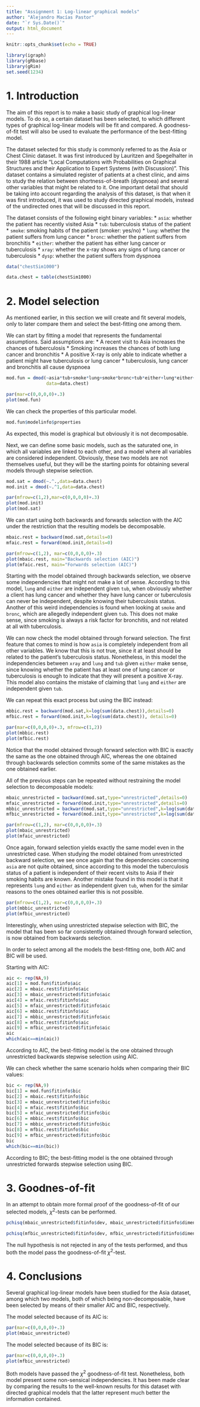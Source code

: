 ---
title: "Assignment 1: Log-linear graphical models"
author: "Alejandro Macías Pastor"
date: "`r Sys.Date()`"
output: html_document
---

```{r setup, include=FALSE}
knitr::opts_chunk$set(echo = TRUE)
```

```{r,warning=FALSE,message=FALSE}
library(igraph)
library(gRbase)
library(gRim)
set.seed(1234)
```

# 1. Introduction

The aim of this report is to make a basic study of graphical log-linear models. To do so, a certain dataset has been selected, to which different types of graphical log-linear models will be fit and compared. A goodness-of-fit test will also be used to evaluate the performance of the best-fitting model.

The dataset selected for this study is commonly referred to as the Asia or Chest Clinic dataset. It was first introduced by Lauritzen and Spegelhalter in their 1988 article "Local Computations with Probabilities on Graphical Structures and their Application to Expert Systems (with Discussion)". This dataset contains a simulated register of patients at a chest clinic, and aims to study the relation between shortness-of-breath (dyspnoea) and several other variables that might be related to it. One important detail that should be taking into account regarding the analysis of this dataset, is that when it was first introduced, it was used to study directed graphical models, instead of the undirected ones that will be discussed in this report.

The dataset consists of the following eight binary variables:
    *   `asia`: whether the patient has recently visited Asia
    *   `tub`: tuberculosis status of the patient
    *   `smoke`: smoking habits of the patient (smoker: yes/no)
    *   `lung`: whether the patient suffers from lung cancer
    *   `bronc`: whether the patient suffers from bronchitis
    *   `either`: whether the patient has either lung cancer or tuberculosis
    *   `xray`: whether the x-ray shows any signs of lung cancer or tuberculosis
    *   `dysp`: whether the patient suffers from dyspnoea

```{r}
data("chestSim1000")

data.chest = table(chestSim1000)
```

# 2. Model selection

As mentioned earlier, in this section we will create and fit several models, only to later compare them and select the best-fitting one among them.

We can start by fitting a model that represents the fundamental assumptions. Said assumptions are:
  * A recent visit to Asia increases the chances of tuberculosis
  * Smoking increases the chances of both lung cancer and bronchitis
  * A positive X-ray is only able to indicate whether a patient might have tuberculosis or lung cancer
  * tuberculosis, lung cancer and bronchitis all cause dyspnoea
  
```{r}
mod.fun = dmod(~asia*tub+smoke*lung+smoke*bronc+tub*either+lung*either+bronc*dysp+either*xray+either*dysp,
               data=data.chest)
```

```{r}
par(mar=c(0,0,0,0)+.3)
plot(mod.fun)
```

We can check the properties of this particular model.

```{r}
mod.fun$modelinfo$properties
```
As expected, this model is graphical but obviously it is not decomposable.

Next, we can define some basic models, such as the saturated one, in which all variables are linked to each other, and a model where all variables are considered independent. Obviously, these two models are not themselves useful, but they will be the starting points for obtaining several models through stepwise selection.

```{r}
mod.sat = dmod(~.^.,data=data.chest)
mod.init = dmod(~.^1,data=data.chest)
```

```{r}
par(mfrow=c(1,2),mar=c(0,0,0,0)+.3)
plot(mod.init)
plot(mod.sat)
```

We can start using both backwards and forwards selection with the AIC under the restriction that the resulting models be decomposable.

```{r}
mbaic.rest = backward(mod.sat,details=0)
mfaic.rest = forward(mod.init,details=0)
```

```{r}
par(mfrow=c(1,2), mar=c(0,0,0,0)+.3)
plot(mbaic.rest, main="Backwards selection (AIC)")
plot(mfaic.rest, main="Forwards selection (AIC)")
```

Starting with the model obtained through backwards selection, we observe some independencies that might not make a lot of sense. According to this model, `lung` and `either` are independent given `tub`, when obviously whether a client has lung cancer and whether they have lung cancer or tuberculosis can never be independent, despite knowing their tuberculosis status. Another of this weird independencies is found when looking at `smoke` and `bronc`, which are allegedly independent given `tub`. This does not make sense, since smoking is always a risk factor for bronchitis, and not related at all with tuberculosis.

We can now check the model obtained through forward selection. The first feature that comes to mind is how `asia` is completely independent from all other variables. We know that this is not true, since it at least should be related to the patient's tuberculosis status. Nonetheless, in this model the independencies between `xray` and `lung` and `tub` given `either` make sense, since knowing whether the patient has at least one of lung cancer or tuberculosis is enough to indicate that they will present a positive X-ray. This model also contains the mistake of claiming that `lung` and `either` are independent given `tub`.

We can repeat this exact process but using the BIC instead:

```{r}
mbbic.rest = backward(mod.sat,k=log(sum(data.chest)),details=0)
mfbic.rest = forward(mod.init,k=log(sum(data.chest)), details=0)
```

```{r}
par(mar=c(0,0,0,0)+.3, mfrow=c(1,2))
plot(mbbic.rest)
plot(mfbic.rest)
```

Notice that the model obtained through forward selection with BIC is exactly the same as the one obtained through AIC, whereas the one obtained through backwards selection commits some of the same mistakes as the one obtained earlier.

All of the previous steps can be repeated without restraining the model selection to decomposable models:

```{r}
mbaic_unrestricted = backward(mod.sat,type="unrestricted",details=0)
mfaic_unrestricted = forward(mod.init,type="unrestricted",details=0)
mbbic_unrestricted = backward(mod.sat,type="unrestricted",k=log(sum(data.chest)),details=0)
mfbic_unrestricted = forward(mod.init,type="unrestricted",k=log(sum(data.chest)),details=0)

```


```{r}
par(mfrow=c(1,2), mar=c(0,0,0,0)+.3)
plot(mbaic_unrestricted)
plot(mfaic_unrestricted)
```

Once again, forward selection yields exactly the same model even in the unrestricted case. When studying the model obtained from unrestricted backward selection, we see once again that the dependencies concerning `asia` are not quite obtained, since according to this model the tuberculosis status of a patient is independent of their recent visits to Asia if their smoking habits are known. Another mistake found in this model is that it represents `lung` and `either` as independent given `tub`, when for the similar reasons to the ones obtained earlier this is not possible.

```{r}
par(mfrow=c(1,2), mar=c(0,0,0,0)+.3)
plot(mbbic_unrestricted)
plot(mfbic_unrestricted)
```

Interestingly, when using unrestricted stepwise selection with BIC, the model that has been so far consistently obtained through forward selection, is now obtained from backwards selection.

In order to select among all the models the best-fitting one, both AIC and BIC will be used.

Starting with AIC:

```{r}
aic <- rep(NA,9)
aic[1] = mod.fun$fitinfo$aic
aic[2] = mbaic.rest$fitinfo$aic
aic[3] = mbaic_unrestricted$fitinfo$aic
aic[4] = mfaic.rest$fitinfo$aic
aic[5] = mfaic_unrestricted$fitinfo$aic
aic[6] = mbbic.rest$fitinfo$aic
aic[7] = mbbic_unrestricted$fitinfo$aic
aic[8] = mfbic.rest$fitinfo$aic
aic[9] = mfbic_unrestricted$fitinfo$aic
aic
which(aic==min(aic))
```

According to AIC, the best-fitting model is the one obtained through unrestricted backwards stepwise selection using AIC.

We can check whether the same scenario holds when comparing their BIC values:

```{r}
bic <- rep(NA,9)
bic[1] = mod.fun$fitinfo$bic
bic[2] = mbaic.rest$fitinfo$bic
bic[3] = mbaic_unrestricted$fitinfo$bic
bic[4] = mfaic.rest$fitinfo$bic
bic[5] = mfaic_unrestricted$fitinfo$bic
bic[6] = mbbic.rest$fitinfo$bic
bic[7] = mbbic_unrestricted$fitinfo$bic
bic[8] = mfbic.rest$fitinfo$bic
bic[9] = mfbic_unrestricted$fitinfo$bic
bic
which(bic==min(bic))
```
According to BIC; the best-fitting model is the one obtained through unrestricted forwards stepwise selection using BIC.

# 3. Goodnes-of-fit

In an attempt to obtain more formal proof of the goodness-of-fit of our selected models, $\chi^2$-tests can be performed.

```{r}
pchisq(mbaic_unrestricted$fitinfo$dev, mbaic_unrestricted$fitinfo$dimension[4])
```

```{r}
pchisq(mfbic_unrestricted$fitinfo$dev, mfbic_unrestricted$fitinfo$dimension[4])
```

The null hypothesis is not rejected in any of the tests performed, and thus both the model pass the goodness-of-fit $\chi^2$-test.


# 4. Conclusions

Several graphical log-linear models have been studied for the Asia dataset, among which two models, both of which being non-decomposable, have been selected by means of their smaller AIC and BIC, respectively.

The model selected because of its AIC is:

```{r}
par(mar=c(0,0,0,0)+.3)
plot(mbaic_unrestricted)
```

The model selected because of its BIC is:

```{r}
par(mar=c(0,0,0,0)+.3)
plot(mfbic_unrestricted)
```

Both models have passed the $\chi^2$ goodness-of-fit test. Nonetheless, both model present some non-sensical independencies. It has been made clear by comparing the results to the well-known results for this dataset with directed graphical models that the latter represent much better the information contained.
